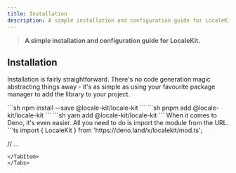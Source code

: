 ```yaml
---
title: Installation
description: A simple installation and configuration guide for LocaleKit.
---
```



> **A simple installation and configuration guide for LocaleKit.**

## Installation

Installation is fairly straightforward. There's no code generation magic abstracting things away - it's
as simple as using your favourite package manager to add the library to your project.

<Tabs>
<TabItem label="npm">
```sh
npm install --save @locale-kit/locale-kit
```
</TabItem>

<TabItem label="pnpm">
```sh
pnpm add @locale-kit/locale-kit
```
</TabItem>

<TabItem label="Yarn">
```sh
yarn add @locale-kit/locale-kit
```
</TabItem>
<TabItem label="Deno">
When it comes to Deno, it's even easier. All you need to do is import the module from the URL.
```ts
import { LocaleKit } from 'https://deno.land/x/localekit/mod.ts';

// ...
```
</TabItem>
</Tabs>